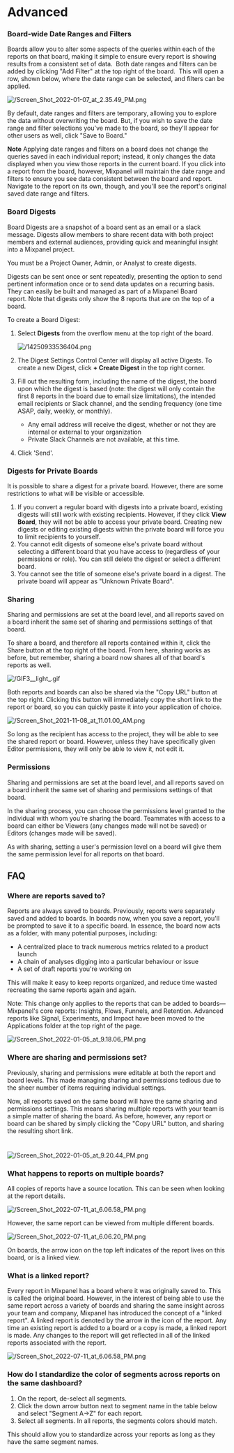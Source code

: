 # Advanced

### Board-wide Date Ranges and Filters

Boards allow you to alter some aspects of the queries within each of the reports on that board, making it simple to ensure every report is showing results from a consistent set of data.  Both date ranges and filters can be added by clicking "Add Filter" at the top right of the board.  This will open a row, shown below, where the date range can be selected, and filters can be applied.

![/Screen_Shot_2022-01-07_at_2.35.49_PM.png](/Screen_Shot_2022-01-07_at_2.35.49_PM.png)

By default, date ranges and filters are temporary, allowing you to explore the data without overwriting the board. But, if you wish to save the date range and filter selections you've made to the board, so they'll appear for other users as well, click "Save to Board."

**Note**
Applying date ranges and filters on a board does not change the queries saved in each individual report; instead, it only changes the data displayed when you view those reports in the current board. If you click into a report from the board, however, Mixpanel will maintain the date range and filters to ensure you see data consistent between the board and report. Navigate to the report on its own, though, and you'll see the report's original saved date range and filters.

### Board Digests

Board Digests are a snapshot of a board sent as an email or a slack message. Digests allow members to share recent data with both project members and external audiences, providing quick and meaningful insight into a Mixpanel project.

You must be a Project Owner, Admin, or Analyst to create digests.

Digests can be sent once or sent repeatedly, presenting the option to send pertinent information once or to send data updates on a recurring basis. They can easily be built and managed as part of a Mixpanel Board report. Note that digests only show the 8 reports that are on the top of a board.

To create a Board Digest:

1. Select **Digests** from the overflow menu at the top right of the board.

    ![/14250933536404.png](/14250933536404.png)

2. The Digest Settings Control Center will display all active Digests. To create a new Digest, click **+ Create Digest** in the top right corner.
3. Fill out the resulting form, including the name of the digest, the board upon which the digest is based (note: the digest will only contain the first 8 reports in the board due to email size limitations), the intended email recipients or Slack channel, and the sending frequency (one time ASAP, daily, weekly, or monthly).
    - Any email address will receive the digest, whether or not they are internal or external to your organization
    - Private Slack Channels are not available, at this time.
4. Click 'Send'.

### Digests for Private Boards

It is possible to share a digest for a private board. However, there are some restrictions to what will be visible or accessible.

1. If you convert a regular board with digests into a private board, existing digests will still work with existing recipients. However, if they click **View Board**, they will not be able to access your private board. Creating new digests or editing existing digests within the private board will force you to limit recipients to yourself.
2. You cannot edit digests of someone else's private board without selecting a different board that you have access to (regardless of your permissions or role). You can still delete the digest or select a different board.
3. You cannot see the title of someone else's private board in a digest. The private board will appear as "Unknown Private Board".

### Sharing

Sharing and permissions are set at the board level, and all reports saved on a board inherit the same set of sharing and permissions settings of that board.

To share a board, and therefore all reports contained within it, click the Share button at the top right of the board. From here, sharing works as before, but remember, sharing a board now shares all of that board's reports as well. 

![/GIF3__light_.gif](/GIF3__light_.gif)

Both reports and boards can also be shared via the "Copy URL" button at the top right. Clicking this button will immediately copy the short link to the report or board, so you can quickly paste it into your application of choice.

![/Screen_Shot_2021-11-08_at_11.01.00_AM.png](/Screen_Shot_2021-11-08_at_11.01.00_AM.png)

So long as the recipient has access to the project, they will be able to see the shared report or board. However, unless they have specifically given Editor permissions, they will only be able to view it, not edit it.

### Permissions

Sharing and permissions are set at the board level, and all reports saved on a board inherit the same set of sharing and permissions settings of that board.

In the sharing process, you can choose the permissions level granted to the individual with whom you're sharing the board. Teammates with access to a board can either be Viewers (any changes made will not be saved) or Editors (changes made will be saved). 

As with sharing, setting a user's permission level on a board will give them the same permission level for all reports on that board.

## FAQ

### Where are reports saved to?

Reports are always saved to boards. Previously, reports were separately saved and added to boards. In boards now, when you save a report, you'll be prompted to save it to a specific board. In essence, the board now acts as a folder, with many potential purposes, including:

- A centralized place to track numerous metrics related to a product launch
- A chain of analyses digging into a particular behaviour or issue
- A set of draft reports you're working on

This will make it easy to keep reports organized, and reduce time wasted recreating the same reports again and again.

Note: This change only applies to the reports that can be added to boards—Mixpanel's core reports: Insights, Flows, Funnels, and Retention. Advanced reports like Signal, Experiments, and Impact have been moved to the Applications folder at the top right of the page.

![/Screen_Shot_2022-01-05_at_9.18.06_PM.png](/Screen_Shot_2022-01-05_at_9.18.06_PM.png)

### Where are sharing and permissions set?

Previously, sharing and permissions were editable at both the report and board levels. This made managing sharing and permissions tedious due to the sheer number of items requiring individual settings.

Now, all reports saved on the same board will have the same sharing and permissions settings. This means sharing multiple reports with your team is a simple matter of sharing the board. As before, however, any report or board can be shared by simply clicking the "Copy URL" button, and sharing the resulting short link.

#

![/Screen_Shot_2022-01-05_at_9.20.44_PM.png](/Screen_Shot_2022-01-05_at_9.20.44_PM.png)

### What happens to reports on multiple boards?

All copies of reports have a source location. This can be seen when looking at the report details.

![/Screen_Shot_2022-07-11_at_6.06.58_PM.png](/Screen_Shot_2022-07-11_at_6.06.58_PM.png)

However, the same report can be viewed from multiple different boards.

![/Screen_Shot_2022-07-11_at_6.06.20_PM.png](/Screen_Shot_2022-07-11_at_6.06.20_PM.png)

On boards, the arrow icon on the top left indicates of the report lives on this board, or is a linked view.

### What is a linked report?

Every report in Mixpanel has a board where it was originally saved to. This is called the original board. However, in the interest of being able to use the same report across a variety of boards and sharing the same insight across your team and company, Mixpanel has introduced the concept of a "linked report". A linked report is denoted by the arrow in the icon of the report. Any time an existing report is added to a board or a copy is made, a linked report is made. Any changes to the report will get reflected in all of the linked reports associated with the report.

![/Screen_Shot_2022-07-11_at_6.06.58_PM.png](/Screen_Shot_2022-07-11_at_6.06.58_PM.png)

### How do I standardize the color of segments across reports on the same dashboard?

1. On the report, de-select all segments.
2. Click the down arrow button next to segment name in the table below and select "Segment A->Z" for each report.
3. Select all segments.
In all reports, the segments colors should match.

This should allow you to standardize across your reports as long as they have the same segment names.
 

